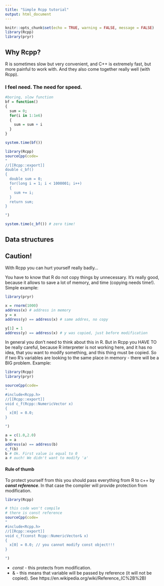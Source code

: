```yaml
---
title: "Simple Rcpp tutorial"
output: html_document
---
```


```r
knitr::opts_chunk$set(echo = TRUE, warning = FALSE, message = FALSE)
library(Rcpp)
library(pryr)
```

## Why Rcpp?

R is sometimes slow but very convenient, and C++ is extremely fast, but more painful to work with. And they also come together really well (with Rcpp).

### I feel need. The need for speed.

```r

#boring, slow function
bf = function()
{
  sum = 0;
  for(i in 1:1e6)
  {
    sum = sum + i
  }
}

system.time(bf())

library(Rcpp)
sourceCpp(code=
"
//[[Rcpp::export]]
double c_bf()
{
  double sum = 0;
  for(long i = 1; i < 1000001; i++)
  {
    sum += i;
  }
  return sum;
}

")

system.time(c_bf()) # zero time!

```

## Data structures


## Caution!

With Rcpp you can hurt yourself really badly...

You have to know that R do not copy things by unnecessary. It's really good, because it allows to save a lot of memory, and time (copying needs time!). Simple example:

```r
library(pryr)

x = rnorm(1000)
address(x) # address in memory
y = x
address(y) == address(x) # same addres, no copy

y[1] = 1
address(y) == address(x) # y was copied, just before modification
```

In general you don't need to think about this in R. But in Rcpp you HAVE TO be really careful, because R interpreter is not working here, and it has no idea, that you want to modify something, and this thing must be copied. So if two R's variables are looking to the same place in memory - there will be a BIG problem. Example:

```r
library(Rcpp)
library(pryr)

sourceCpp(code=
"
#include<Rcpp.h>
//[[Rcpp::export]]
void c_f(Rcpp::NumericVector x)
{
  x[0] = 0.0;
}

")

a = c(1.0,2.0)
b = a
address(a) == address(b)
c_f(b)
b # Ok. First value is equal to 0
a # ouch! We didn't want to modify 'a'
```

#### Rule of thumb

To protect yourself from this you should pass everything from R to c++ by ***const reference***. In that case the compiler will provide protection from modification.

```r
library(Rcpp)

# this code won't compile
# there is const reference
sourceCpp(code=
"
#include<Rcpp.h>
//[[Rcpp::export]]
void c_f(const Rcpp::NumericVector& x)
{
  x[0] = 0.0; // you cannot modify const object!!!
}

")
```

- *const* - this protects from modification.
- & - this means that variable will be passed by reference (it will not be copied). See https://en.wikipedia.org/wiki/Reference_(C%2B%2B)

